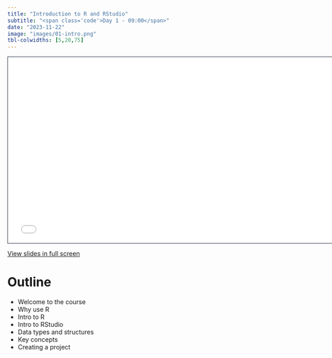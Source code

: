 ```yaml
---
title: "Introduction to R and RStudio"
subtitle: "<span class='code'>Day 1 - 09:00</span>"
date: "2023-11-22"
image: "images/01-intro.png"
tbl-colwidths: [5,20,75]
---
```


```{=html}
<iframe class="slide-deck" src="../materials/00-placeholder.html" height="420" width="747" style="border: 1px solid #2e3846;"></iframe>
```

<a href='../materials/00-placeholder.html' target="_blank">View slides in full screen</a>


# Outline

<!-- - <a href='../materials/00-placeholder.html' target="_blank">Welcome</a> -->
-	Welcome to the course
-	Why use R
-	Intro to R
-	Intro to RStudio
-	Data types and structures
-	Key concepts
-	Creating a project
